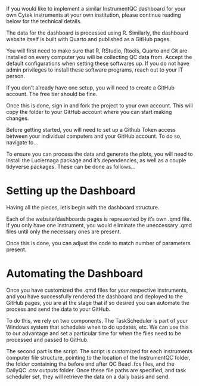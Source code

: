 If you would like to implement a similar InstrumentQC dashboard for your own Cytek instruments at your own institution, please continue reading below for the technical details.

The data for the dashboard is processed using R. Similarly, the dashboard website itself is built with Quarto and published as a GitHub pages. 

You will first need to make sure that R, RStudio, Rtools, Quarto and Git are installed on every computer you will be collecting QC data from. Accept the default configurations when setting these softwares up. If you do not have admin privileges to install these software programs, reach out to your IT person.  

If you don't already have one setup, you will need to create a GitHub account. The free tier should be fine. 

Once this is done, sign in and fork the project to your own account. This will copy the folder to your GitHub account where you can start making changes. 

Before getting started, you will need to set up a Github Token access between your individual computers and your GitHub account. To do so, navigate to... 

To ensure you can process the data and generate the plots, you will need to install the Luciernaga package and it's dependencies, as well as a couple tidyverse packages. These can be done as follows...

# Setting up the Dashboard

Having all the pieces, let's begin with the dashboard structure. 

Each of the website/dashboards pages is represented by it's own .qmd file. If you only have one instrument, you would eliminate the uneccessary .qmd files until only the necessary ones are present. 

Once this is done, you can adjust the code to match number of parameters present. 

# Automating the Dashboard

Once you have customized the .qmd files for your respective instruments, and you have successfully rendered the dashboard and deployed to the GitHub pages, you are at the stage that if so desired you can automate the process and send the data to your GitHub. 

To do this, we rely on two components. The TaskScheduler is part of your Windows system that schedules when to do updates, etc. We can use this to our advantage and set a particular time for when the files need to be processed and passed to GitHub. 

The second part is the script. The script is customized for each instruments computer file structure, pointing to the location of the InstrumentQC folder, the folder containing the before and after QC Bead .fcs files, and the DailyQC .csv outputs folder. Once these file paths are specified, and task scheduler set, they will retrieve the data on a daily basis and send. 




